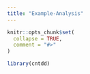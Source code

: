 ```yaml
---
title: "Example-Analysis"
---
```


```r
knitr::opts_chunk$set(
  collapse = TRUE,
  comment = "#>"
)
```

```r
library(cntdd)
```
